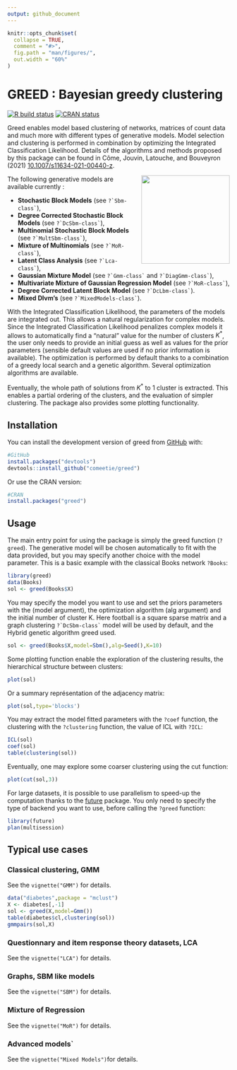 ```yaml
---
output: github_document
---
```


<!-- README.md is generated from README.Rmd. Please edit that file -->

```r
knitr::opts_chunk$set(
  collapse = TRUE,
  comment = "#>",
  fig.path = "man/figures/",
  out.width = "60%"
)
```




# GREED : Bayesian greedy clustering
<!-- badges: start -->
[![R build status](https://github.com/comeetie/greed/workflows/R-CMD-check/badge.svg)](https://github.com/comeetie/greed/actions)
[![CRAN status](https://www.r-pkg.org/badges/version/greed)](https://CRAN.R-project.org/package=greed)
<!-- badges: end -->

Greed enables model based clustering of networks, matrices of count data and much more with different types of generative models. Model selection and clustering is performed in combination by optimizing the Integrated Classification Likelihood. Details of the algorithms and methods proposed by this package can be found in Côme, Jouvin, Latouche, and Bouveyron (2021) [10.1007/s11634-021-00440-z](https://doi.org/10.1007/s11634-021-00440-z).

<img src="man/figures/greed.png" width=200 align="right" />

The following generative models are available currently : 

* **Stochastic Block Models** (see ``?`Sbm-class` ``),
* **Degree Corrected Stochastic Block Models** (see ``?`DcSbm-class` ``),
* **Multinomial Stochastic Block Models** (see ``?`MultSbm-class` ``),
* **Mixture of Multinomials** (see ``?`MoR-class` ``), 
* **Latent Class Analysis** (see ``?`Lca-class` ``), 
* **Gaussian Mixture Model** (see ``?`Gmm-class` `` and ``?`DiagGmm-class` ``),
* **Multivariate Mixture of Gaussian Regression Model** (see ``?`MoR-class` ``),
* **Degree Corrected Latent Block Model** (see ``?`DcLbm-class` ``).
* **Mixed Dlvm's** (see ``?`MixedModels-class` ``).


With the Integrated Classification Likelihood, the parameters of the models are integrated out. This allows a natural regularization for complex models. Since the Integrated Classification Likelihood penalizes complex models it allows to automatically find a "natural" value for the number of clusters $K^*$, the user only needs to provide an initial guess as well as values for the prior parameters (sensible default values are used if no prior information is available). The optimization is performed by default thanks to a combination of a greedy local search and a genetic algorithm. Several optimization algorithms are available.

Eventually, the whole path of solutions from $K^*$ to 1 cluster is extracted. This enables a partial ordering of the clusters, and the evaluation of simpler clustering. The package also provides some plotting functionality.


## Installation

You can install the development version of greed from [GitHub](https://github.com/) with:

``` r
#GitHub
install.packages("devtools")
devtools::install_github("comeetie/greed")
```

Or use the CRAN version:
``` r
#CRAN
install.packages("greed")
```

## Usage

The main entry point for using the package is simply the greed function (`?greed`). The generative model will be chosen automatically to fit with the data provided, but you may specify another choice with the model parameter. This is a basic example with the classical Books network `?Books`:

```r
library(greed)
data(Books)
sol <- greed(Books$X)
```
You may specify the model you want to use and set the priors parameters with the (model argument), the optimization algorithm (alg argument) and the initial number of cluster K. Here football is a square sparse matrix and a graph clustering ``?`DcSbm-class` `` model will be used by default, and the Hybrid genetic algorithm greed used. 



```r
sol <- greed(Books$X,model=Sbm(),alg=Seed(),K=10)
```


Some plotting function enable the exploration of the clustering results, the hierarchical structure between clusters:
```r
plot(sol)
```

Or a summary représentation of the adjacency matrix:
```r
plot(sol,type='blocks')
```

You may extract the model fitted parameters with the `?coef` function, the clustering with the `?clustering` function, the value of ICL with `?ICL`:

```r
ICL(sol)
coef(sol)
table(clustering(sol))
```


Eventually, one may explore some coarser clustering using the cut function:
```r
plot(cut(sol,3))
```


For large datasets, it is possible to use parallelism to speed-up the computation thanks to the [future](https://github.com/HenrikBengtsson/future) package. You only need to specify the type of backend you want to use, before calling the `?greed` function:
```r
library(future)
plan(multisession)
```

## Typical use cases

### Classical clustering, GMM

See the `vignette("GMM")` for details.

```r
data("diabetes",package = "mclust")
X <- diabetes[,-1]
sol <- greed(X,model=Gmm())
table(diabetes$cl,clustering(sol))
gmmpairs(sol,X)
```


### Questionnary and item response theory datasets, LCA

See the `vignette("LCA")` for details.

### Graphs, SBM like models

See the `vignette("SBM")` for details.

### Mixture of Regression

See the `vignette("MoR")` for details.

### Advanced models`

See the `vignette("Mixed Models")`for details.